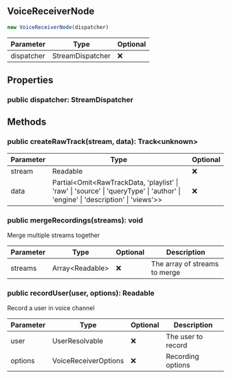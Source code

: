 ## VoiceReceiverNode


```typescript
new VoiceReceiverNode(dispatcher)
```
| Parameter | Type | Optional |
| ----------- | ----------- | ----------- |
| dispatcher | StreamDispatcher | ❌ |


## Properties
### public dispatcher: StreamDispatcher


## Methods
### public createRawTrack(stream, data): Track\<unknown>
| Parameter | Type | Optional |
| ----------- | ----------- | ----------- |
| stream | Readable | ❌ |
| data | Partial\<Omit\<RawTrackData, 'playlist' \| 'raw' \| 'source' \| 'queryType' \| 'author' \| 'engine' \| 'description' \| 'views'>> | ❌ |
### public mergeRecordings(streams): void
Merge multiple streams together



| Parameter | Type | Optional | Description |
| ----------- | ----------- | ----------- | ----------- |
| streams | Array\<Readable> | ❌ | The array of streams to merge |
### public recordUser(user, options): Readable
Record a user in voice channel



| Parameter | Type | Optional | Description |
| ----------- | ----------- | ----------- | ----------- |
| user | UserResolvable | ❌ | The user to record |
| options | VoiceReceiverOptions | ❌ | Recording options |